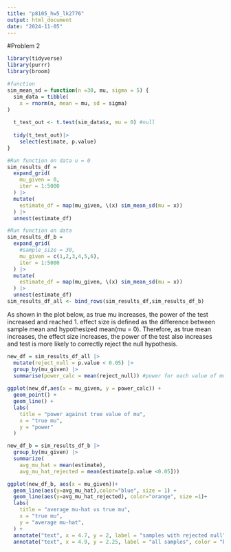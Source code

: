 ```yaml
---
title: "p8105_hw5_lk2776"
output: html_document
date: "2024-11-05"
---
```


#Problem 2 

```r
library(tidyverse)
library(purrr)
library(broom)
```

```r
#function
sim_mean_sd = function(n =30, mu, sigma = 5) {
  sim_data = tibble(
    x = rnorm(n, mean = mu, sd = sigma)
)
  
  t_test_out <- t.test(sim_data$x, mu = 0) #null 
  
  tidy(t_test_out)|>
    select(estimate, p.value) 
}

#Run function on data u = 0
sim_results_df =
  expand_grid(
    mu_given = 0,
    iter = 1:5000
  ) |>
  mutate(
    estimate_df = map(mu_given, \(x) sim_mean_sd(mu = x))
  ) |>
  unnest(estimate_df)
```


```r
#Run function on data 
sim_results_df_b =
  expand_grid(
    #sample_size = 30,
    mu_given = c(1,2,3,4,5,6),
    iter = 1:5000
  ) |>
  mutate(
    estimate_df = map(mu_given, \(x) sim_mean_sd(mu = x))
  ) |>
  unnest(estimate_df)
sim_results_df_all <- bind_rows(sim_results_df,sim_results_df_b)
```

As shown in the plot below, as true mu increases, the power of the test increased and reached 1. 
effect size is defined as the difference between sample mean  and hypothesized mean(mu = 0). Therefore, as true mean increases, the effect size increases, the power of the test also increases and test is more likely to correctly reject the null hypothesis. 

```r
new_df = sim_results_df_all |>
  mutate(reject_null = p.value < 0.05) |>
  group_by(mu_given) |>
  summarise(power_calc = mean(reject_null)) #power for each value of mu # proportion of times the null was rejected. 
  
ggplot(new_df,aes(x = mu_given, y = power_calc)) +
  geom_point() +
  geom_line() +
  labs(
    title = "power against true value of mu",
    x = "true mu",
    y = "power"
  )
```


```r
new_df_b = sim_results_df_b |>
  group_by(mu_given) |>
  summarize(
    avg_mu_hat = mean(estimate),
    avg_mu_hat_rejected = mean(estimate[p.value <0.05]))

ggplot(new_df_b, aes(x = mu_given))+
  geom_line(aes(y=avg_mu_hat),color="blue", size = 1) +
  geom_line(aes(y=avg_mu_hat_rejected), color="orange", size =1)+
  labs(
    title = "average mu-hat vs true mu",
    x = "true mu",
    y = "average mu-hat", 
  ) +
  annotate("text", x = 4.7, y = 2, label = "samples with rejected null", color = "orange") +
  annotate("text", x = 4.9, y = 2.25, label = "all samples", color = "blue")

```

